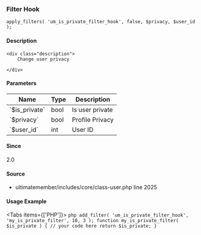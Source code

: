
<UMBreadCrumb type="filter"/>

### Filter Hook    
    
```
apply_filters( 'um_is_private_filter_hook', false, $privacy, $user_id );
```

#### Description
    <div class="description">
        Change user privacy
 
    </div>

#### Parameters
            
<table className="table-auto mt-2 border dark:border-gray-500 p-5 text-sm text-left">
<thead>
<tr>
<th  className="px-3">Name</th>
<th  className="px-3">Type</th>
<th  className="px-3">Description</th>
</tr>
</thead>
<tbody>
               <tr >
               <td className="px-3 py-2">`$is_private`</td>
               <td className="px-3 py-2">bool</td>
               <td className="px-3 py-2 text-sm">Is user private</td>
               </tr>
               <tr >
               <td className="px-3 py-2">`$privacy`</td>
               <td className="px-3 py-2">bool</td>
               <td className="px-3 py-2 text-sm">Profile Privacy</td>
               </tr>
               <tr >
               <td className="px-3 py-2">`$user_id`</td>
               <td className="px-3 py-2">int</td>
               <td className="px-3 py-2 text-sm">User ID</td>
               </tr>
</tbody>
</table>

#### Since
<div class="description">
2.0
</div>

#### Source
  - <Link href="https://github.com/ultimatemember/ultimatemember/tree/2.5.0/includes/core/class-user.php#L2025">ultimatemember/includes/core/class-user.php</Link> <Link href="https://github.com/ultimatemember/ultimatemember/tree/2.5.0/includes/core/class-user.php#L2025">line 2025</Link>



#### Usage Example

<Tabs items={['PHP']}>
    <Tab>
    ```php
    add_filter( 'um_is_private_filter_hook', 'my_is_private_filter', 10, 3 );
 function my_is_private_filter( $is_private ) {
     // your code here
     return $is_private;
 }
    ```
    </Tab>
</Tabs>